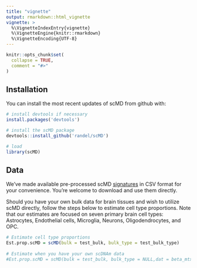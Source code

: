 ```yaml
---
title: "vignette"
output: rmarkdown::html_vignette
vignette: >
  %\VignetteIndexEntry{vignette}
  %\VignetteEngine{knitr::rmarkdown}
  %\VignetteEncoding{UTF-8}
---
```


```r
knitr::opts_chunk$set(
  collapse = TRUE,
  comment = "#>"
)
```


## Installation

You can install the most recent updates of scMD from github with:

```r
# install devtools if necessary
install.packages('devtools')

# install the scMD package
devtools::install_github('randel/scMD')

# load
library(scMD)
```

## Data

We've made available pre-processed scMD [signatures](https://github.com/randel/scMD/tree/main/Processed_data_450k850k) in CSV format for your convenience. You're welcome to download and use them directly.

Should you have your own bulk data for brain tissues and wish to utilize scMD directly, follow the steps below to estimate cell type proportions. Note that our estimates are focused on seven primary brain cell types: Astrocytes, Endothelial cells, Microglia, Neurons, Oligodendrocytes, and OPC.

```r
# Estimate cell type proportions
Est.prop.scMD = scMD(bulk = test_bulk, bulk_type = test_bulk_type)
                               
# Estimate when you have your own scDNAm data
#Est.prop.scMD = scMD(bulk = test_bulk, bulk_type = NULL,dat = beta_mtx,DM_df = df)

```


